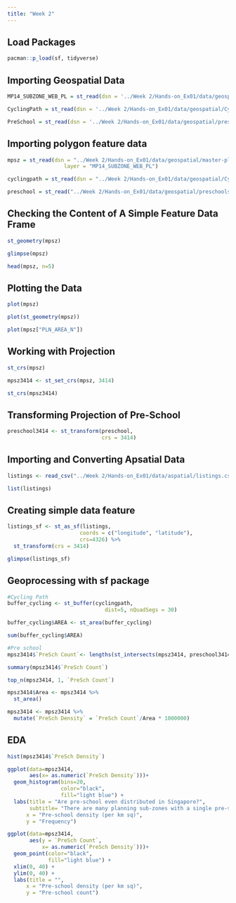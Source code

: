 ```yaml
---
title: "Week 2"
---
```


## Load Packages 

```r
pacman::p_load(sf, tidyverse)
```

## Importing Geospatial Data

```r
MP14_SUBZONE_WEB_PL = st_read(dsn = '../Week 2/Hands-on_Ex01/data/geospatial/master-plan-2014-subzone-boundary-web/master-plan-2014-subzone-boundary-web-shp/MP14_SUBZONE_WEB_PL.shp')

CyclingPath = st_read(dsn = '../Week 2/Hands-on_Ex01/data/geospatial/CyclingPath_Jun2022/CyclingPathGazette.shp')

PreSchool = st_read(dsn = '../Week 2/Hands-on_Ex01/data/geospatial/preschools-location.kml')
```

## Importing polygon feature data 

```r
mpsz = st_read(dsn = "../Week 2/Hands-on_Ex01/data/geospatial/master-plan-2014-subzone-boundary-web/master-plan-2014-subzone-boundary-web-shp/MP14_SUBZONE_WEB_PL.shp", 
                  layer = "MP14_SUBZONE_WEB_PL")
```

```r
cyclingpath = st_read(dsn = "../Week 2/Hands-on_Ex01/data/geospatial/CyclingPath_Jun2022/CyclingPathGazette.shp",layer = "CyclingPathGazette")
```

```r
preschool = st_read("../Week 2/Hands-on_Ex01/data/geospatial/preschools-location.kml")
```

## Checking the Content of A Simple Feature Data Frame

```r
st_geometry(mpsz)
```

```r
glimpse(mpsz)
```

```r
head(mpsz, n=5)  
```

## Plotting the Data

```r
plot(mpsz)
```

```r
plot(st_geometry(mpsz))
```

```r
plot(mpsz["PLN_AREA_N"])
```

## Working with Projection

```r
st_crs(mpsz)
```

```r
mpsz3414 <- st_set_crs(mpsz, 3414)
```

```r
st_crs(mpsz3414)
```

## Transforming Projection of Pre-School

```r
preschool3414 <- st_transform(preschool, 
                              crs = 3414)
```

## Importing and Converting Apsatial Data

```r
listings <- read_csv("../Week 2/Hands-on_Ex01/data/aspatial/listings.csv")
```

```r
list(listings) 
```

## Creating simple data feature

```r
listings_sf <- st_as_sf(listings, 
                       coords = c("longitude", "latitude"),
                       crs=4326) %>%
  st_transform(crs = 3414)
```

```r
glimpse(listings_sf)
```

## Geoprocessing with sf package

```r
#Cycling Path
buffer_cycling <- st_buffer(cyclingpath, 
                               dist=5, nQuadSegs = 30)
```

```r
buffer_cycling$AREA <- st_area(buffer_cycling)
```

```r
sum(buffer_cycling$AREA)
```

```r
#Pre school
mpsz3414$`PreSch Count`<- lengths(st_intersects(mpsz3414, preschool3414))
```

```r
summary(mpsz3414$`PreSch Count`)
```

```r
top_n(mpsz3414, 1, `PreSch Count`)
```

```r
mpsz3414$Area <- mpsz3414 %>%
  st_area()
```

```r
mpsz3414 <- mpsz3414 %>%
  mutate(`PreSch Density` = `PreSch Count`/Area * 1000000)
```

## EDA

```r
hist(mpsz3414$`PreSch Density`)
```

```r
ggplot(data=mpsz3414, 
       aes(x= as.numeric(`PreSch Density`)))+
  geom_histogram(bins=20, 
                 color="black", 
                 fill="light blue") +
  labs(title = "Are pre-school even distributed in Singapore?",
       subtitle= "There are many planning sub-zones with a single pre-school, on the other hand, \nthere are two planning sub-zones with at least 20 pre-schools",
      x = "Pre-school density (per km sq)",
      y = "Frequency")
```

```r
ggplot(data=mpsz3414, 
       aes(y = `PreSch Count`, 
           x= as.numeric(`PreSch Density`)))+
  geom_point(color="black", 
             fill="light blue") +
  xlim(0, 40) +
  ylim(0, 40) +
  labs(title = "",
      x = "Pre-school density (per km sq)",
      y = "Pre-school count")
```
